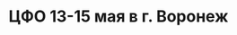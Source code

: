 ---
title: ЦФО 13-15 мая в г. Воронеж
period: '15.05.2024'
cover:
  src: '/images/projects/CentralFederalDistrict/logo.jpg'
  alt: 'Подготовка'
role: 'Первенство России'
space: 'Чемпионат России'
tags: ['Лидер', 'Велоспорт', 'ВелоЛидер', 'Спорт', 'Победа будет за нами']
stack: ['Ответственность', 'Сила воли', 'Лидерство', 'Тактика', 'Смелость']
externals:
  Website: 'https://vk.com/teamvelolider'
background: 'С 13 мая по 15 мая в г. Воронеж на СК Олимпик состоялось первенство Центрального федерального округа по велосипедному спорту среди юниоров и юниорок 2006-2007 г.р., юношей и девушек 2008-2009 г.р. В соревнованиях приняли участие спортсмены из 5 субъектов Российской Федерации. Команда Велолидер завоевала из 21 возможной медали: 5-золотых, 2-серебряных и 5-бронзовых, в дисциплинах: индивидуальной гонки на время, гонке критериум и групповой гонке. Поздравляем победителей и призеров, желаем дальнейших успехов и больших побед нашей команде!'
carousel:
  - src: '/images/projects/CentralFederalDistrict/1.jpg'
    alt: 'Спортсмены ВелоЛидер'
  - src: '/images/projects/CentralFederalDistrict/2.jpg'
    alt: 'Спортсмены ВелоЛидер'
  - src: '/images/projects/CentralFederalDistrict/3.jpg'
    alt: 'Спортсмены ВелоЛидер'
  - src: '/images/projects/CentralFederalDistrict/4.jpg'
    alt: 'Спортсмены ВелоЛидер'
  - src: '/images/projects/CentralFederalDistrict/5.jpg'
    alt: 'Спортсмены ВелоЛидер'
  - src: '/images/projects/CentralFederalDistrict/6.jpg'
    alt: 'Спортсмены ВелоЛидер'
  - src: '/images/projects/CentralFederalDistrict/7.jpg'
    alt: 'Спортсмены ВелоЛидер'
  - src: '/images/projects/CentralFederalDistrict/8.jpg'
    alt: 'Спортсмены ВелоЛидер'
---
